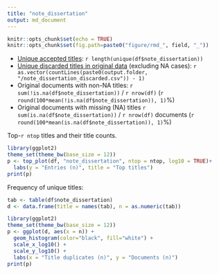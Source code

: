 ```yaml
---
title: "note_dissertation"
output: md_document
---
```



```r
knitr::opts_chunk$set(echo = TRUE)
knitr::opts_chunk$set(fig.path=paste0("figure/rmd_", field, "_"))
```

 * [Unique accepted titles](output.tables/title_accepted.csv): `r length(unique(df$note_dissertation))`
 * [Unique discarded titles in original data](output.tables/title_discarded.csv) (excluding NA cases): `r as.vector(countLines(paste0(output.folder, "/note_dissertation_discarded.csv")) - 1)` 
 * Original documents with non-NA titles: `r sum(!is.na(df$note_dissertation))` / `r nrow(df)` (`r round(100*mean(!is.na(df$note_dissertation)), 1)`%)
 * Original documents with missing (NA) titles `r sum(is.na(df$note_dissertation))` / `r nrow(df)` documents (`r round(100*mean(is.na(df$note_dissertation)), 1)`%) 
 
 Top-`r ntop` titles and their title counts.
 
```r
library(ggplot2)
theme_set(theme_bw(base_size = 12))
p <- top_plot(df, "note_dissertation", ntop = ntop, log10 = TRUE)+
  labs(y = "Entries (n)", title = "Top titles")
print(p)
``` 

Frequency of unique titles:
  
```r
tab <- table(df$note_dissertation)
d <- data.frame(title = names(tab), n = as.numeric(tab))

library(ggplot2)
theme_set(theme_bw(base_size = 12))
p <- ggplot(d, aes(x = n)) +
  geom_histogram(color="black", fill="white") +
  scale_x_log10() +
  scale_y_log10() +
  labs(x = "Title duplicates (n)", y = "Documents (n)")
print(p)
```
